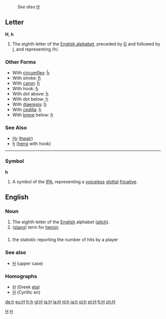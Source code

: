 :''See also'' [[H]]
==Letter==
'''H''', '''h'''

#The eighth letter of the [[Wiktionary:About Roman script|English alphabet]], preceded by [[G]] and followed by [[I]], and representing /h/.

===Other Forms===
*With [[circumflex]]: [[ĥ]]
*With stroke: [[ħ]]
*With [[caron]]: [[ȟ]]
*With hook: [[ɦ]]
*With dot above: [[ḣ]]
*With dot below: [[ḥ]]
*With [[diaeresis]]: [[ḧ]]
*With [[cedilla]]: [[ḩ]]
*With [[breve]] below: [[ḫ]]
===See Also===
*[[Ƕ]] ([[hwair]])
*[[ɧ]] ([[heng]] with hook)
----
===Symbol===
'''h'''

#A symbol of the [[IPA]], representing a [[voiceless]] [[glottal]] [[fricative]].

==English==
===Noun===
#The eighth letter of the [[English]] alphabet ([[aitch]]).
#([[slang]]) term for [[heroin]].

==={{initialism}}===
#{{baseball}} the statistic reporting the number of hits by a player

===See also===
*[[H]] (upper case)
===Homographs===
*[[Η]] (Greek [[eta]])
*[[Н]] (Cyrillic en)

[[Category:IPA symbols|H]]
[[Category:Latin letters|H]]

[[de:h]]
[[eu:H]]
[[fr:h]]
[[gl:H]]
[[ia:H]]
[[la:H]]
[[nl:h]]
[[ja:h]]
[[pl:h]]
[[pt:H]]
[[fi:H]]
[[zh:H]]